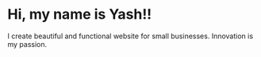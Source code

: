# Hi, my name is Yash!!

I create beautiful and functional website for small businesses. Innovation is my passion.
